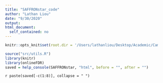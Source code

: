 ```yaml
---
title: "SAFFRONstar_code"
author: "Lathan Liou"
date: "9/30/2020"
output: 
html_document:
  self_contained: no
---
```


```r
knitr::opts_knit$set(root.dir = '/Users/lathanliou/Desktop/Academic/Cambridge/BSU-job/onlineFDRShiny/src')
```

```r
source("src/utils.R")
library(knitr)
library(onlineFDR)
saved = help_console(SAFFRONstar, "html", before = "", after = "")
```
 
`r paste(saved[-c(1:8)], collapse = " ")`